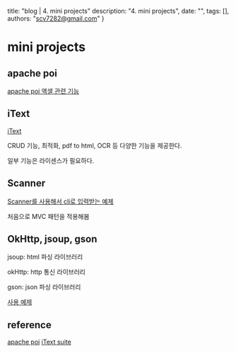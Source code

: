   title: "blog | 4. mini projects"
  description: "4. mini projects",
  date: "",
  tags: [],
  authors: "scv7282@gmail.com"
}

# mini projects

## apache poi

[apache poi 액샐 관련 기능](https://github.com/peacepiece7/java-study-playground/tree/main/java-project-0-excel/src/main/java/kr/excel/example)

## iText

[iText](https://github.com/peacepiece7/java-study-playground/tree/main/java-project-0-excel/src/main/java/kr/itext/example)

CRUD 기능, 최적화, pdf to html, OCR 등 다양한 기능을 제공한다.

일부 기능은 라이센스가 필요하다.

## Scanner

[Scanner를 사용해서 cli로 입력받는 예제](https://github.com/peacepiece7/java-study-playground/blob/main/java-project-1-animal-medical/src/main/java/kr/medical/treatment/management/Main.java)

처음으로 MVC 패턴을 적용해봄

## OkHttp, jsoup, gson

jsoup: html 파싱 라이브러리

okHttp: http 통신 라이브러리

gson: json 파싱 라이브러리

[사용 예제](https://github.com/peacepiece7/java-study-playground/tree/main/java-project-2-http/src/main/java/org/okhttp/example)

## reference

[apache poi](https://poi.apache.org/components/spreadsheet/quick-guide.html)
[iText suite](https://itextpdf.com/products/itext-suite)
